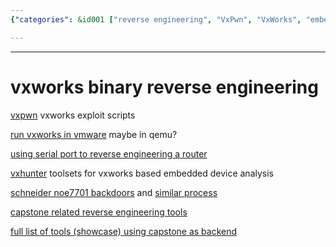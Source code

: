 ```yaml
---
{"categories": &id001 ["reverse engineering", "VxPwn", "VxWorks", "embedded devices analysis", "VxHunter", "NOE7701", "device backdoors"], "category": "Reverse Engineering", "date": "2023-12-22 23:52:59", "description": "Capstone is a versatile tool used for reverse engineering, particularly in the analysis of VxPwn exploits and VxWorks-based embedded devices. With its compatibility with VxHunter, it facilitates in-depth examination of these systems. Additionally, Capstone can reveal hidden backdoors within NOE7701 devices.", "tags": *id001, "title": "vxworks binary reverse engineering"}

---
```


------

# vxworks binary reverse engineering

[vxpwn](https://github.com/knownsec/VxPwn) vxworks exploit scripts

[run vxworks in vmware](https://blog.katastros.com/a?ID=00200-501cc04d-5cf6-40d6-a5e0-d3845de9cc3a) maybe in qemu?

[using serial port to reverse engineering a router](https://blog.quarkslab.com/reverse-engineering-a-vxworks-os-based-router.html)

[vxhunter](https://github.com/PAGalaxyLab/vxhunter) toolsets for vxworks based embedded device analysis

[schneider noe7701 backdoors](http://kabeor.cn/%E6%96%BD%E8%80%90%E5%BE%B7NOE77101%E4%BB%A5%E5%A4%AA%E7%BD%91%E6%A8%A1%E5%9D%97%E5%9B%BA%E4%BB%B6%E9%80%86%E5%90%91%E5%8F%8A%E5%90%8E%E9%97%A8%E6%8C%96%E6%8E%98/#%E9%87%8D%E6%9E%84%E7%AC%A6%E5%8F%B7%E8%A1%A8) and [similar process](https://myfzy.top/2019/10/29/%E6%8E%A7%E5%88%B6%E5%99%A8%E5%9B%BA%E4%BB%B6%E9%80%86%E5%90%91%E5%88%86%E6%9E%90%E5%AE%9E%E8%B7%B5/)

[capstone related reverse engineering tools](https://awesomeopensource.com/projects/capstone/reverse-engineering)

[full list of tools (showcase) using capstone as backend](https://www.capstone-engine.org/showcase.html)



